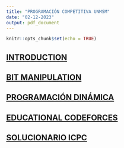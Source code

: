 ```yaml
---
title: "PROGRAMACIÓN COMPETITIVA UNMSM"
date: "02-12-2023"
output: pdf_document
---
```


```r
knitr::opts_chunk$set(echo = TRUE)
```


## [INTRODUCTION](./class-01.html)
## [BIT MANIPULATION](./BitManipulation.html)
## [PROGRAMACIÓN DINÁMICA](DP/DP.html)


## [EDUCATIONAL CODEFORCES](EDUCATIONAL_CODEFORCES/EDU_CODEFORCES.html)
## [SOLUCIONARIO ICPC](ICPC/ICPC.html)




